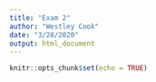 ```yaml
---
title: "Exam 2"
author: "Westley Cook"
date: "3/28/2020"
output: html_document
---
```


```r
knitr::opts_chunk$set(echo = TRUE)
```

